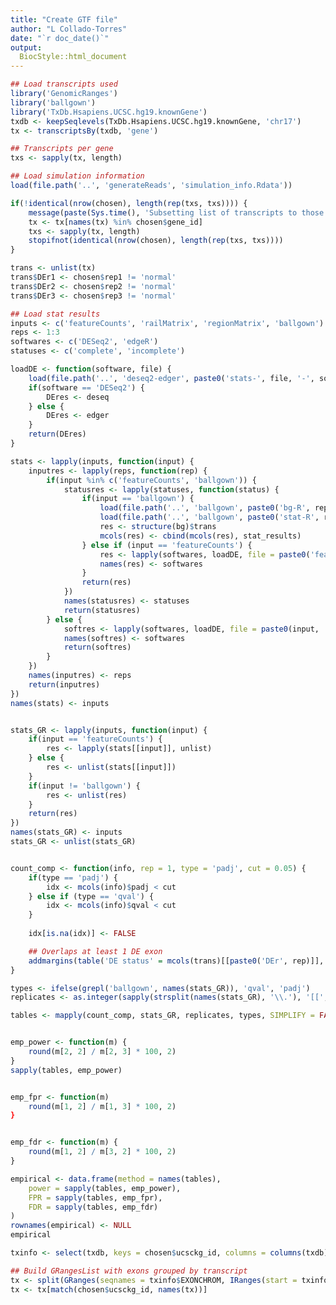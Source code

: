 ```yaml
---
title: "Create GTF file"
author: "L Collado-Torres"
date: "`r doc_date()`"
output: 
  BiocStyle::html_document
---
```



```r
## Load transcripts used
library('GenomicRanges')
library('ballgown')
library('TxDb.Hsapiens.UCSC.hg19.knownGene')
txdb <- keepSeqlevels(TxDb.Hsapiens.UCSC.hg19.knownGene, 'chr17')
tx <- transcriptsBy(txdb, 'gene')

## Transcripts per gene
txs <- sapply(tx, length)

## Load simulation information
load(file.path('..', 'generateReads', 'simulation_info.Rdata'))

if(!identical(nrow(chosen), length(rep(txs, txs)))) {
    message(paste(Sys.time(), 'Subsetting list of transcripts to those that were used when simulating the reads'))
    tx <- tx[names(tx) %in% chosen$gene_id]
    txs <- sapply(tx, length)
    stopifnot(identical(nrow(chosen), length(rep(txs, txs))))
}

trans <- unlist(tx)
trans$DEr1 <- chosen$rep1 != 'normal'
trans$DEr2 <- chosen$rep2 != 'normal'
trans$DEr3 <- chosen$rep3 != 'normal'

## Load stat results
inputs <- c('featureCounts', 'railMatrix', 'regionMatrix', 'ballgown')
reps <- 1:3
softwares <- c('DESeq2', 'edgeR')
statuses <- c('complete', 'incomplete')

loadDE <- function(software, file) {
    load(file.path('..', 'deseq2-edger', paste0('stats-', file, '-', software, '.Rdata')))
    if(software == 'DESeq2') {
        DEres <- deseq
    } else {
        DEres <- edger
    }
    return(DEres)
}

stats <- lapply(inputs, function(input) {
    inputres <- lapply(reps, function(rep) {
        if(input %in% c('featureCounts', 'ballgown')) {
            statusres <- lapply(statuses, function(status) {
                if(input == 'ballgown') {
                    load(file.path('..', 'ballgown', paste0('bg-R', rep, '-', ifelse(status == 'complete', 'comp', 'inc'), '.Rdata')))
                    load(file.path('..', 'ballgown', paste0('stat-R', rep, '-', ifelse(status == 'complete', 'comp', 'inc'), '.Rdata')))
                    res <- structure(bg)$trans
                    mcols(res) <- cbind(mcols(res), stat_results)
                } else if (input == 'featureCounts') {
                    res <- lapply(softwares, loadDE, file = paste0('featureCounts-R', rep, ifelse(status == 'complete', '-comp', '-inc')))
                    names(res) <- softwares
                }
                return(res)      
            })
            names(statusres) <- statuses
            return(statusres)
        } else {
            softres <- lapply(softwares, loadDE, file = paste0(input, '-R', rep))
            names(softres) <- softwares
            return(softres)
        }
    })
    names(inputres) <- reps
    return(inputres)
})
names(stats) <- inputs


stats_GR <- lapply(inputs, function(input) {
    if(input == 'featureCounts') {
        res <- lapply(stats[[input]], unlist)
    } else {
        res <- unlist(stats[[input]])
    }
    if(input != 'ballgown') {
        res <- unlist(res)
    }
    return(res)
})
names(stats_GR) <- inputs
stats_GR <- unlist(stats_GR)


count_comp <- function(info, rep = 1, type = 'padj', cut = 0.05) {
    if(type == 'padj') {
        idx <- mcols(info)$padj < cut
    } else if (type == 'qval') {
        idx <- mcols(info)$qval < cut
    }
    
    idx[is.na(idx)] <- FALSE

    ## Overlaps at least 1 DE exon
    addmargins(table('DE status' = mcols(trans)[[paste0('DEr', rep)]], 'Overlaps DE transcript' = countOverlaps(trans, info[idx]) > 0))
}

types <- ifelse(grepl('ballgown', names(stats_GR)), 'qval', 'padj')
replicates <- as.integer(sapply(strsplit(names(stats_GR), '\\.'), '[[', 2))

tables <- mapply(count_comp, stats_GR, replicates, types, SIMPLIFY = FALSE)


emp_power <- function(m) {
    round(m[2, 2] / m[2, 3] * 100, 2)
}
sapply(tables, emp_power)


emp_fpr <- function(m) 
    round(m[1, 2] / m[1, 3] * 100, 2)
}


emp_fdr <- function(m) {
    round(m[1, 2] / m[3, 2] * 100, 2)
}

empirical <- data.frame(method = names(tables),
    power = sapply(tables, emp_power),
    FPR = sapply(tables, emp_fpr),
    FDR = sapply(tables, emp_fdr)
)
rownames(empirical) <- NULL
empirical


```



```r
txinfo <- select(txdb, keys = chosen$ucsckg_id, columns = columns(txdb), keytype = 'TXNAME')

## Build GRangesList with exons grouped by transcript
tx <- split(GRanges(seqnames = txinfo$EXONCHROM, IRanges(start = txinfo$EXONSTART, end = txinfo$EXONEND), strand = txinfo$EXONSTRAND), txinfo$TXNAME)
tx <- tx[match(chosen$ucsckg_id, names(tx))]
```
